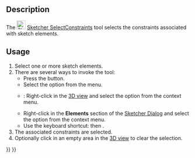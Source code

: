 <languages/>

{{Docnav
|[[Sketcher_SelectElementsWithDoFs|Select unconstrained DoF]]
|[[Sketcher_SelectElementsAssociatedWithConstraints|Select associated geometry]]
|[[Sketcher_Workbench|Sketcher]]
|IconL=Sketcher_SelectElementsWithDoFs.svg‎
|IconR=Sketcher_SelectElementsAssociatedWithConstraints.svg‎
|IconC=Workbench_Sketcher.svg
}}

<div class="mw-translate-fuzzy">
{{GuiCommand/es|Name=Sketcher SelectConstraints|Workbenches=[[Sketcher Workbench/es|Sketcher]]|MenuLocation=Sketch → Sketcher tools → Select Constraints|Shortcut=Shift+Ctrl+C|SeeAlso=|Version=0.15}}
</div>

==Description==

The [[Image:Sketcher_SelectConstraints.svg|24px]] [[Sketcher_SelectConstraints|Sketcher SelectConstraints]] tool
selects the constraints associated with sketch elements.

==Usage==

# Select one or more sketch elements.
# There are several ways to invoke the tool:
#* Press the {{Button|[[File:Sketcher_SelectConstraints.svg|16px]] [[Sketcher_SelectConstraints|Select associated constraints]]}} button.
#* Select the {{MenuCommand|Sketch → Sketcher visual → [[File:Sketcher_SelectConstraints.svg|16px]] Select associated constraints}} option from the menu.
#* {{Version|1.0}}: Right-click in the [[3D_view|3D view]] and select the {{MenuCommand|[[Image:Sketcher_SelectConstraints.svg|16px]] Select associated constraints}} option from the context menu.
#* Right-click in the '''Elements''' section of the [[Sketcher_Dialog|Sketcher Dialog]] and select the {{MenuCommand|[[Image:Sketcher_SelectConstraints.svg|16px]] Select Constraints}} option from the context menu.
#* Use the keyboard shortcut: {{KEY|Z}} then {{KEY|K}}.
# The associated constraints are selected.
# Optionally click in an empty area in the [[3D_view|3D view]] to clear the selection.


{{Docnav
|[[Sketcher_SelectElementsWithDoFs|Select unconstrained DoF]]
|[[Sketcher_SelectElementsAssociatedWithConstraints|Select associated geometry]]
|[[Sketcher_Workbench|Sketcher]]
|IconL=Sketcher_SelectElementsWithDoFs.svg‎
|IconR=Sketcher_SelectElementsAssociatedWithConstraints.svg‎
|IconC=Workbench_Sketcher.svg
}}

{{Sketcher_Tools_navi{{#translation:}}}}
{{Userdocnavi{{#translation:}}}}
